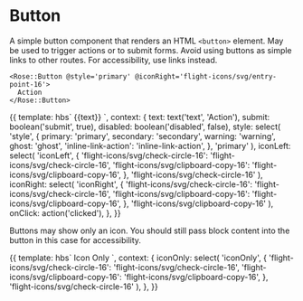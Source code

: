 
<Meta title="Rose/Button" component="Button" />

# Button

A simple button component that renders an HTML `<button>` element. May be used
to trigger actions or to submit forms. Avoid using buttons as simple links to
other routes. For accessibility, use links instead.

```htmlbars
<Rose::Button @style='primary' @iconRight='flight-icons/svg/entry-point-16'>
  Action
</Rose::Button>
```

<Preview>
  <Story name="Advanced">
    {{
      template: hbs`
      <Rose::Button
        @submit={{submit}}
        @disabled={{disabled}}
        @style={{style}}
        @iconLeft={{iconLeft}}
        @iconRight={{iconRight}}
        {{on "click" onClick}}
      >
        {{text}}
      </Rose::Button>
    `,
      context: {
        text: text('text', 'Action'),
        submit: boolean('submit', true),
        disabled: boolean('disabled', false),
        style: select(
          'style',
          {
            primary: 'primary',
            secondary: 'secondary',
            warning: 'warning',
            ghost: 'ghost',
            'inline-link-action': 'inline-link-action',
          },
          'primary'
        ),
        iconLeft: select(
          'iconLeft',
          {
            'flight-icons/svg/check-circle-16':
              'flight-icons/svg/check-circle-16',
            'flight-icons/svg/clipboard-copy-16':
              'flight-icons/svg/clipboard-copy-16',
          },
          'flight-icons/svg/check-circle-16'
        ),
        iconRight: select(
          'iconRight',
          {
            'flight-icons/svg/check-circle-16':
              'flight-icons/svg/check-circle-16',
            'flight-icons/svg/clipboard-copy-16':
              'flight-icons/svg/clipboard-copy-16',
          },
          'flight-icons/svg/clipboard-copy-16'
        ),
        onClick: action('clicked'),
      },
    }}
  </Story>
</Preview>

Buttons may show only an icon. You should still pass block content into the
button in this case for accessibility.

<Preview>
  <Story name="Icon Only">
    {{
      template: hbs`
      <Rose::Button @style="secondary" @iconOnly={{iconOnly}}>
        Icon Only
      </Rose::Button>
    `,
      context: {
        iconOnly: select(
          'iconOnly',
          {
            'flight-icons/svg/check-circle-16':
              'flight-icons/svg/check-circle-16',
            'flight-icons/svg/clipboard-copy-16':
              'flight-icons/svg/clipboard-copy-16',
          },
          'flight-icons/svg/check-circle-16'
        ),
      },
    }}
  </Story>
</Preview>
